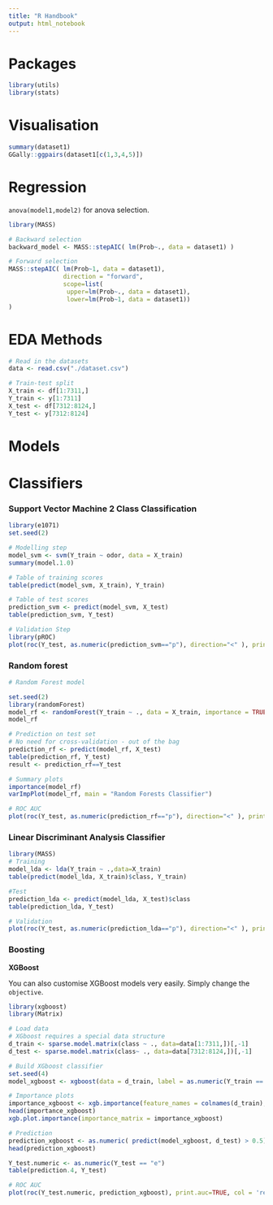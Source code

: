 ```yaml
---
title: "R Handbook"
output: html_notebook
---
```


# Packages
```r
library(utils)
library(stats)
```

# Visualisation

```r
summary(dataset1)
GGally::ggpairs(dataset1[c(1,3,4,5)])

```


# Regression

``anova(model1,model2)`` for anova selection.

```r
library(MASS)

# Backward selection
backward_model <- MASS::stepAIC( lm(Prob~., data = dataset1) )

# Forward selection
MASS::stepAIC( lm(Prob~1, data = dataset1), 
               direction = "forward", 
               scope=list(
                upper=lm(Prob~., data = dataset1), 
                lower=lm(Prob~1, data = dataset1)) 
)
```



# EDA Methods

```r
# Read in the datasets
data <- read.csv("./dataset.csv")

# Train-test split
X_train <- df[1:7311,]
Y_train <- y[1:7311]
X_test <- df[7312:8124,]
Y_test <- y[7312:8124]

```

# Models

# Classifiers
### Support Vector Machine 2 Class Classification

```r
library(e1071)
set.seed(2)

# Modelling step
model_svm <- svm(Y_train ~ odor, data = X_train) 
summary(model.1.0)

# Table of training scores
table(predict(model_svm, X_train), Y_train)

# Table of test scores
prediction_svm <- predict(model_svm, X_test)
table(prediction_svm, Y_test)

# Validation Step
library(pROC)
plot(roc(Y_test, as.numeric(prediction_svm=="p"), direction="<" ), print.auc=TRUE, col = 'red', lwd = 3)
```

### Random forest

```r
# Random Forest model

set.seed(2)
library(randomForest)
model_rf <- randomForest(Y_train ~ ., data = X_train, importance = TRUE) # Including every variable
model_rf

# Prediction on test set
# No need for cross-validation - out of the bag
prediction_rf <- predict(model_rf, X_test)
table(prediction_rf, Y_test)
result <- prediction_rf==Y_test

# Summary plots
importance(model_rf)    
varImpPlot(model_rf, main = "Random Forests Classifier")

# ROC AUC 
plot(roc(Y_test, as.numeric(prediction_rf=="p"), direction="<" ), print.auc=TRUE, col = 'red', lwd = 3)

```

### Linear Discriminant Analysis Classifier

```r
library(MASS)
# Training
model_lda <- lda(Y_train ~ .,data=X_train)
table(predict(model_lda, X_train)$class, Y_train)

#Test
prediction_lda <- predict(model_lda, X_test)$class
table(prediction_lda, Y_test)

# Validation
plot(roc(Y_test, as.numeric(prediction_lda=="p"), direction="<" ), print.auc=TRUE, col = 'red', lwd = 3)

```


### Boosting

**XGBoost**

You can also customise XGBoost models very easily. Simply change the `objective`.
```r
library(xgboost)
library(Matrix)

# Load data
# XGboost requires a special data structure
d_train <- sparse.model.matrix(class ~ ., data=data[1:7311,])[,-1]
d_test <- sparse.model.matrix(class~ ., data=data[7312:8124,])[,-1]

# Build XGboost classifier
set.seed(4)
model_xgboost <- xgboost(data = d_train, label = as.numeric(Y_train == "e"), max.depth = 2, eta = 1, nthread = 2, nrounds = 2, objective = "binary:logistic")

# Importance plots
importance_xgboost <- xgb.importance(feature_names = colnames(d_train), model = model_xgboost)
head(importance_xgboost)
xgb.plot.importance(importance_matrix = importance_xgboost)

# Prediction
prediction_xgboost <- as.numeric( predict(model_xgboost, d_test) > 0.5)
head(prediction_xgboost)

Y_test.numeric <- as.numeric(Y_test == "e")
table(prediction.4, Y_test)

# ROC AUC 
plot(roc(Y_test.numeric, prediction_xgboost), print.auc=TRUE, col = 'red', lwd = 3)

```










